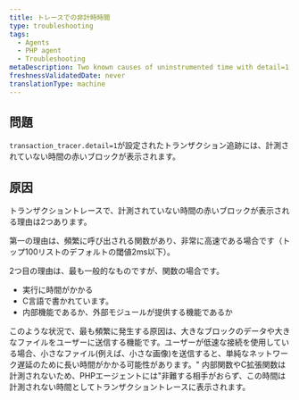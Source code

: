 ```yaml
---
title: トレースでの非計時時間
type: troubleshooting
tags:
  - Agents
  - PHP agent
  - Troubleshooting
metaDescription: Two known causes of uninstrumented time with detail=1 in transaction traces with New Relic's PHP agent.
freshnessValidatedDate: never
translationType: machine
---
```


## 問題

`transaction_tracer.detail=1`が設定されたトランザクション追跡には、計測されていない時間の赤いブロックが表示されます。

## 原因

トランザクショントレースで、計測されていない時間の赤いブロックが表示される理由は2つあります。

第一の理由は、頻繁に呼び出される関数があり、非常に高速である場合です（トップ100リストのデフォルトの閾値2ms以下）。

2つ目の理由は、最も一般的なものですが、関数の場合です。

* 実行に時間がかかる
* C言語で書かれています。
* 内部機能であるか、外部モジュールが提供する機能であるか

このような状況で、最も頻繁に発生する原因は、大きなブロックのデータや大きなファイルをユーザーに送信する機能です。ユーザーが低速な接続を使用している場合、小さなファイル(例えば、小さな画像)を送信すると、単純なネットワーク遅延のために長い時間がかかる可能性があります。" 内部関数やC拡張関数は計測されないため、PHPエージェントには"非難する相手がおらず、この時間は計測されない時間としてトランザクショントレースに表示されます。
